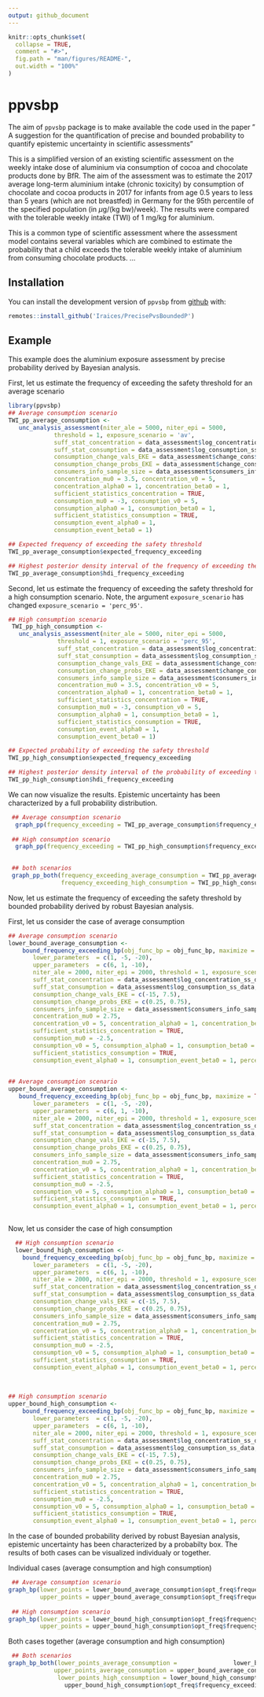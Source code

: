 ```yaml
---
output: github_document
---
```


<!-- README.md is generated from README.Rmd. Please edit that file -->

```r
knitr::opts_chunk$set(
  collapse = TRUE,
  comment = "#>",
  fig.path = "man/figures/README-",
  out.width = "100%"
)
```

# ppvsbp

<!-- badges: start -->
<!-- badges: end -->

The aim of `ppvsbp` package is to make available the code used in the paper
" A suggestion for the quantification of precise and bounded probability to quantify epistemic uncertainty in scientific assessments"
 
This is a simplified version of an existing scientific assessment on the weekly intake dose of aluminium via consumption of cocoa and chocolate products done by BfR. 
The aim of the assessment was to estimate the 2017 average long-term aluminium intake (chronic toxicity) by consumption of chocolate and cocoa products in 2017 for infants from age 0.5 years to less than 5 years (which are not breastfed) in Germany for the 95th percentile of the specified population  (in $\mu$g/(kg bw)/week). The results were compared with the tolerable weekly intake (TWI) of 1 mg/kg for aluminium.

This is a common type of scientific assessment where the assessment model contains several variables which are combined to estimate the probability that a child exceeds the tolerable weekly intake of aluminium from consuming chocolate products. 
...

## Installation

You can install the development version of `ppvsbp` from [github](https://github.com/Iraices/PrecisePvsBoundedP) with:

``` r
remotes::install_github('Iraices/PrecisePvsBoundedP')
```

## Example
This example does the aluminium exposure assessment by precise probability derived by Bayesian analysis.

First, let us estimate the frequency of exceeding the safety threshold for an average scenario

```r
library(ppvsbp)
## Average consumption scenario
TWI_pp_average_consumption <-
   unc_analysis_assessment(niter_ale = 5000, niter_epi = 5000,
             threshold = 1, exposure_scenario = 'av',
             suff_stat_concentration = data_assessment$log_concentration_ss_data,
             suff_stat_consumption = data_assessment$log_consumption_ss_data,
             consumption_change_vals_EKE = data_assessment$change_cons$vals,
             consumption_change_probs_EKE = data_assessment$change_cons$probs/100,
             consumers_info_sample_size = data_assessment$consumers_info_sample_size,
             concentration_mu0 = 3.5, concentration_v0 = 5,
             concentration_alpha0 = 1, concentration_beta0 = 1,
             sufficient_statistics_concentration = TRUE,
             consumption_mu0 = -3, consumption_v0 = 5,
             consumption_alpha0 = 1, consumption_beta0 = 1,
             sufficient_statistics_consumption = TRUE,
             consumption_event_alpha0 = 1,
             consumption_event_beta0 = 1)

## Expected frequency of exceeding the safety threshold
TWI_pp_average_consumption$expected_frequency_exceeding

## Highest posterior density interval of the frequency of exceeding the safety threshold
TWI_pp_average_consumption$hdi_frequency_exceeding

```

Second, let us estimate the frequency of exceeding the safety threshold for a high consumption scenario. Note, the argument
`exposure_scenario` has changed `exposure_scenario = 'perc_95'`.

```r
## High consumption scenario
 TWI_pp_high_consumption <-
   unc_analysis_assessment(niter_ale = 5000, niter_epi = 5000,
              threshold = 1, exposure_scenario = 'perc_95',
              suff_stat_concentration = data_assessment$log_concentration_ss_data,
              suff_stat_consumption = data_assessment$log_consumption_ss_data,
              consumption_change_vals_EKE = data_assessment$change_cons$vals,
              consumption_change_probs_EKE = data_assessment$change_cons$probs/100,
              consumers_info_sample_size = data_assessment$consumers_info_sample_size,
              concentration_mu0 = 3.5, concentration_v0 = 5,
              concentration_alpha0 = 1, concentration_beta0 = 1,
              sufficient_statistics_concentration = TRUE,
              consumption_mu0 = -3, consumption_v0 = 5,
              consumption_alpha0 = 1, consumption_beta0 = 1,
              sufficient_statistics_consumption = TRUE,
              consumption_event_alpha0 = 1,
              consumption_event_beta0 = 1)

## Expected probability of exceeding the safety threshold
TWI_pp_high_consumption$expected_frequency_exceeding

## Highest posterior density interval of the probability of exceeding the safety threshold
TWI_pp_high_consumption$hdi_frequency_exceeding
```

We can now visualize the results. Epistemic uncertainty has been characterized by a full probability distribution.

```r
 ## Average consumption scenario
  graph_pp(frequency_exceeding = TWI_pp_average_consumption$frequency_exceeding)
    
 ## High consumption scenario
  graph_pp(frequency_exceeding = TWI_pp_high_consumption$frequency_exceeding)
    
```

```r
 ## both scenarios
 graph_pp_both(frequency_exceeding_average_consumption = TWI_pp_average_consumption$frequency_exceeding, 
               frequency_exceeding_high_consumption = TWI_pp_high_consumption$frequency_exceeding)
```

Now, let us estimate the frequency of exceeding the safety threshold by bounded probability derived by robust Bayesian analysis. 

First, let us consider the case of average consumption

```r
## Average consumption scenario
lower_bound_average_consumption <-
    bound_frequency_exceeding_bp(obj_func_bp = obj_func_bp, maximize = FALSE,
       lower_parameters  = c(1, -5, -20),
       upper_parameters  = c(6, 1, -10),
       niter_ale = 2000, niter_epi = 2000, threshold = 1, exposure_scenario = 'av',
       suff_stat_concentration = data_assessment$log_concentration_ss_data,
       suff_stat_consumption = data_assessment$log_consumption_ss_data,
       consumption_change_vals_EKE = c(-15, 7.5),
       consumption_change_probs_EKE = c(0.25, 0.75),
       consumers_info_sample_size = data_assessment$consumers_info_sample_size,
       concentration_mu0 = 2.75,
       concentration_v0 = 5, concentration_alpha0 = 1, concentration_beta0 = 1,
       sufficient_statistics_concentration = TRUE,
       consumption_mu0 = -2.5,
       consumption_v0 = 5, consumption_alpha0 = 1, consumption_beta0 = 1,
       sufficient_statistics_consumption = TRUE,
       consumption_event_alpha0 = 1, consumption_event_beta0 = 1, percentile = NULL)
  

## Average consumption scenario
upper_bound_average_consumption <- 
   bound_frequency_exceeding_bp(obj_func_bp = obj_func_bp, maximize = TRUE,
       lower_parameters  = c(1, -5, -20),
       upper_parameters  = c(6, 1, -10),
       niter_ale = 2000, niter_epi = 2000, threshold = 1, exposure_scenario = 'av',
       suff_stat_concentration = data_assessment$log_concentration_ss_data,
       suff_stat_consumption = data_assessment$log_consumption_ss_data,
       consumption_change_vals_EKE = c(-15, 7.5),
       consumption_change_probs_EKE = c(0.25, 0.75),
       consumers_info_sample_size = data_assessment$consumers_info_sample_size,
       concentration_mu0 = 2.75,
       concentration_v0 = 5, concentration_alpha0 = 1, concentration_beta0 = 1,
       sufficient_statistics_concentration = TRUE,
       consumption_mu0 = -2.5,
       consumption_v0 = 5, consumption_alpha0 = 1, consumption_beta0 = 1,
       sufficient_statistics_consumption = TRUE,
       consumption_event_alpha0 = 1, consumption_event_beta0 = 1, percentile = NULL)
  
```

Now, let us consider the case of high consumption

```r
  ## High consumption scenario
  lower_bound_high_consumption <- 
    bound_frequency_exceeding_bp(obj_func_bp = obj_func_bp, maximize = FALSE,
       lower_parameters  = c(1, -5, -20),
       upper_parameters  = c(6, 1, -10),
       niter_ale = 2000, niter_epi = 2000, threshold = 1, exposure_scenario = 'perc_95',
       suff_stat_concentration = data_assessment$log_concentration_ss_data,
       suff_stat_consumption = data_assessment$log_consumption_ss_data,
       consumption_change_vals_EKE = c(-15, 7.5),
       consumption_change_probs_EKE = c(0.25, 0.75),
       consumers_info_sample_size = data_assessment$consumers_info_sample_size,
       concentration_mu0 = 2.75,
       concentration_v0 = 5, concentration_alpha0 = 1, concentration_beta0 = 1,
       sufficient_statistics_concentration = TRUE,
       consumption_mu0 = -2.5,
       consumption_v0 = 5, consumption_alpha0 = 1, consumption_beta0 = 1,
       sufficient_statistics_consumption = TRUE,
       consumption_event_alpha0 = 1, consumption_event_beta0 = 1, percentile = NULL)
  
  
  
## High consumption scenario 
upper_bound_high_consumption <- 
    bound_frequency_exceeding_bp(obj_func_bp = obj_func_bp, maximize = TRUE,
       lower_parameters  = c(1, -5, -20),
       upper_parameters  = c(6, 1, -10),
       niter_ale = 2000, niter_epi = 2000, threshold = 1, exposure_scenario = 'perc_95',
       suff_stat_concentration = data_assessment$log_concentration_ss_data,
       suff_stat_consumption = data_assessment$log_consumption_ss_data,
       consumption_change_vals_EKE = c(-15, 7.5),
       consumption_change_probs_EKE = c(0.25, 0.75),
       consumers_info_sample_size = data_assessment$consumers_info_sample_size,
       concentration_mu0 = 2.75,
       concentration_v0 = 5, concentration_alpha0 = 1, concentration_beta0 = 1,
       sufficient_statistics_concentration = TRUE,
       consumption_mu0 = -2.5,
       consumption_v0 = 5, consumption_alpha0 = 1, consumption_beta0 = 1,
       sufficient_statistics_consumption = TRUE,
       consumption_event_alpha0 = 1, consumption_event_beta0 = 1, percentile = NULL)

```

In the case of bounded probability derived by robust Bayesian analysis, epistemic uncertainty has been characterized by a
probabilty box. The results of both cases can be visualized individualy or together.

Individual cases (average consumption and high consumption)

```r
 ## Average consumption scenario
graph_bp(lower_points = lower_bound_average_consumption$opt_freq$frequency_exceeding, 
         upper_points = upper_bound_average_consumption$opt_freq$frequency_exceeding)
    
 ## High consumption scenario 
graph_bp(lower_points = lower_bound_high_consumption$opt_freq$frequency_exceeding, 
         upper_points = upper_bound_high_consumption$opt_freq$frequency_exceeding)
```

Both cases together (average consumption and high consumption)

```r
 ## Both scenarios
graph_bp_both(lower_points_average_consumption =                lower_bound_average_consumption$opt_freq$frequency_exceeding, 
             upper_points_average_consumption = upper_bound_average_consumption$opt_freq$frequency_exceeding,
              lower_points_high_consumption = lower_bound_high_consumption$opt_freq$frequency_exceeding,                      upper_points_high_consumption = 
                upper_bound_high_consumption$opt_freq$frequency_exceeding)
```
